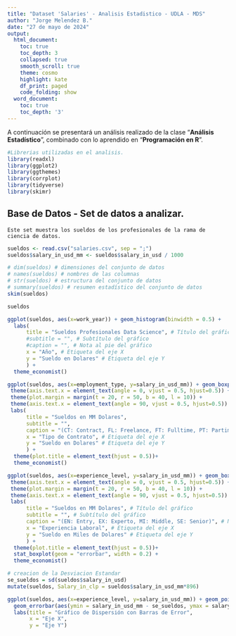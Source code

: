 ```yaml
---
title: "Dataset 'Salaries' - Analisis Estadistico - UDLA - MDS"
author: "Jorge Melendez B."
date: "27 de mayo de 2024"
output:
  html_document:
    toc: true
    toc_depth: 3
    collapsed: true
    smooth_scroll: true
    theme: cosmo
    highlight: kate
    df_print: paged
    code_folding: show
  word_document:
    toc: true
    toc_depth: '3'
---
```


A continuación se presentará un análisis realizado de la clase "**Análisis Estadístico**", combinado con lo aprendido en "**Programación en R**".

```r
#Librerias utilizadas en el analisis.
library(readxl)
library(ggplot2)
library(ggthemes)
library(corrplot)
library(tidyverse)
library(skimr)
```

## Base de Datos - Set de datos a analizar.

`Este set muestra los sueldos de los profesionales de la rama de ciencia de datos.`

```r
sueldos <- read.csv("salaries.csv", sep = ";")
sueldos$salary_in_usd_mm <- sueldos$salary_in_usd / 1000
```

```r
# dim(sueldos) # dimensiones del conjunto de datos
# names(sueldos) # nombres de las columnas
# str(sueldos) # estructura del conjunto de datos
# summary(sueldos) # resumen estadístico del conjunto de datos
skim(sueldos)
```

```r
sueldos
```

```r
ggplot(sueldos, aes(x=work_year)) + geom_histogram(binwidth = 0.5) + 
  labs(
      title = "Sueldos Profesionales Data Science", # Título del gráfico
      #subtitle = "", # Subtítulo del gráfico
      #caption = "", # Nota al pie del gráfico
      x = "Año", # Etiqueta del eje X
      y = "Sueldo en Dolares" # Etiqueta del eje Y
      ) + 
  theme_economist()
```

```r
ggplot(sueldos, aes(x=employment_type, y=salary_in_usd_mm)) + geom_boxplot() +
 theme(axis.text.x = element_text(angle = 0, vjust = 0.5, hjust=0.5)) +
 theme(plot.margin = margin(t = 20, r = 50, b = 40, l = 10)) +
 theme(axis.text.x = element_text(angle = 90, vjust = 0.5, hjust=0.5)) +
 labs(
      title = "Sueldos en MM Dolares", 
      subtitle = "", 
      caption = "(CT: Contract, FL: Freelance, FT: Fulltime, PT: Partime)", 
      x = "Tipo de Contrato", # Etiqueta del eje X
      y = "Sueldo en Dolares" # Etiqueta del eje Y
      ) +
  theme(plot.title = element_text(hjust = 0.5))+
  theme_economist()
```
```r
ggplot(sueldos, aes(x=experience_level, y=salary_in_usd_mm)) + geom_boxplot() +
 theme(axis.text.x = element_text(angle = 0, vjust = 0.5, hjust=0.5)) +
 theme(plot.margin = margin(t = 20, r = 50, b = 40, l = 10)) +
 theme(axis.text.x = element_text(angle = 90, vjust = 0.5, hjust=0.5)) +
 labs(
      title = "Sueldos en MM Dolares", # Título del gráfico
      subtitle = "", # Subtítulo del gráfico
      caption = "(EN: Entry, EX: Experto, MI: Middle, SE: Senior)", # Nota al pie del gráfico
      x = "Experiencia Laboral", # Etiqueta del eje X
      y = "Sueldo en Miles de Dolares" # Etiqueta del eje Y
      ) +
  theme(plot.title = element_text(hjust = 0.5))+
  stat_boxplot(geom = "errorbar", width = 0.2) +
  theme_economist()
```
```r
# creacion de la Desviacion Estandar 
se_sueldos = sd(sueldos$salary_in_usd)
mutate(sueldos, Salary_in_clp = sueldos$salary_in_usd_mm*896)
```


```r
ggplot(sueldos, aes(x=experience_level, y=salary_in_usd_mm)) + geom_point() +  # Puntos
  geom_errorbar(aes(ymin = salary_in_usd_mm - se_sueldos, ymax = salary_in_usd_mm + se_sueldos), width = 0.2) +  # Barras de error
  labs(title = "Gráfico de Dispersión con Barras de Error",
       x = "Eje X",
       y = "Eje Y")
```

